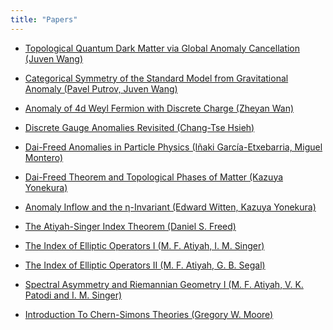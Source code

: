 ```yaml
---
title: "Papers"
---
```


- [Topological Quantum Dark Matter via Global Anomaly Cancellation (Juven Wang)](wang25.qmd)
- [Categorical Symmetry of the Standard Model from Gravitational Anomaly (Pavel Putrov, Juven Wang)](pw23.qmd)
- [Anomaly of 4d Weyl Fermion with Discrete Charge (Zheyan Wan)](wan25.qmd)
- [Discrete Gauge Anomalies Revisited (Chang-Tse Hsieh)](hsi18.qmd)

- [Dai-Freed Anomalies in Particle Physics (Iñaki García-Etxebarria, Miguel Montero)](gm20.qmd)
- [Dai-Freed Theorem and Topological Phases of Matter (Kazuya Yonekura)](yon16.qmd)
- [Anomaly Inflow and the η-Invariant (Edward Witten, Kazuya Yonekura)](wy20.qmd)

- [The Atiyah-Singer Index Theorem (Daniel S. Freed)](fre21.qmd)
- [The Index of Elliptic Operators I (M. F. Atiyah, I. M. Singer)](as68a.qmd)
- [The Index of Elliptic Operators II (M. F. Atiyah, G. B. Segal)](as68b.qmd)
- [Spectral Asymmetry and Riemannian Geometry I (M. F. Atiyah, V. K. Patodi and I. M. Singer)](aps75.qmd)

- [Introduction To Chern-Simons Theories (Gregory W. Moore)](moo19.qmd)